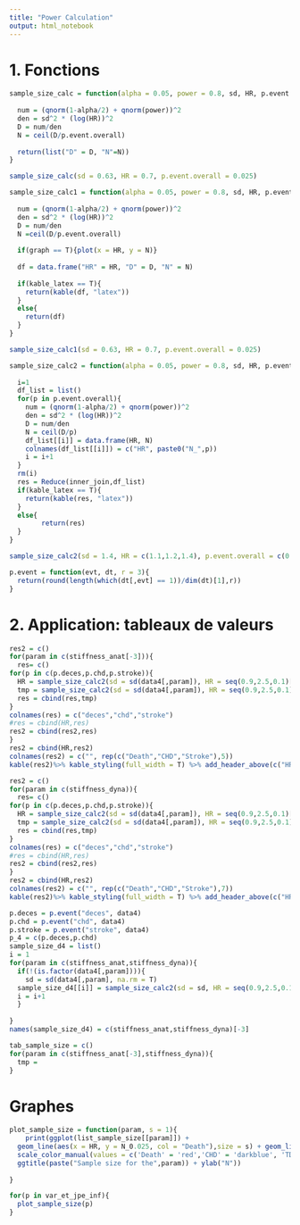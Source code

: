 ```yaml
---
title: "Power Calculation"
output: html_notebook
---
```

# 1. Fonctions
```r
sample_size_calc = function(alpha = 0.05, power = 0.8, sd, HR, p.event.overall){
  
  num = (qnorm(1-alpha/2) + qnorm(power))^2
  den = sd^2 * (log(HR))^2
  D = num/den
  N = ceil(D/p.event.overall)
  
  return(list("D" = D, "N"=N))
}
```
```r
sample_size_calc(sd = 0.63, HR = 0.7, p.event.overall = 0.025)
```

```r
sample_size_calc1 = function(alpha = 0.05, power = 0.8, sd, HR, p.event.overall, graph = F, kable_latex = F){
  
  num = (qnorm(1-alpha/2) + qnorm(power))^2
  den = sd^2 * (log(HR))^2
  D = num/den
  N =ceil(D/p.event.overall)
  
  if(graph == T){plot(x = HR, y = N)}
  
  df = data.frame("HR" = HR, "D" = D, "N" = N)
  
  if(kable_latex == T){
    return(kable(df, "latex"))
  }
  else{
    return(df)
  }
}
```
```r
sample_size_calc1(sd = 0.63, HR = 0.7, p.event.overall = 0.025)
```

```r
sample_size_calc2 = function(alpha = 0.05, power = 0.8, sd, HR, p.event.overall, kable_latex = F){
  
  i=1
  df_list = list()
  for(p in p.event.overall){
    num = (qnorm(1-alpha/2) + qnorm(power))^2
    den = sd^2 * (log(HR))^2
    D = num/den
    N = ceil(D/p)
    df_list[[i]] = data.frame(HR, N)
    colnames(df_list[[i]]) = c("HR", paste0("N_",p))
    i = i+1
  }
  rm(i)
  res = Reduce(inner_join,df_list)
  if(kable_latex == T){
    return(kable(res, "latex"))
  }
  else{
        return(res)
  }
}
```

```r
sample_size_calc2(sd = 1.4, HR = c(1.1,1.2,1.4), p.event.overall = c(0.02,0.05,0.1))
```

```r
p.event = function(evt, dt, r = 3){
  return(round(length(which(dt[,evt] == 1))/dim(dt)[1],r))
}
```


# 2. Application: tableaux de valeurs


```r
res2 = c()
for(param in c(stiffness_anat[-3])){
  res= c()
for(p in c(p.deces,p.chd,p.stroke)){
  HR = sample_size_calc2(sd = sd(data4[,param]), HR = seq(0.9,2.5,0.1)[-2] , p.event.overall = p)[,1]
  tmp = sample_size_calc2(sd = sd(data4[,param]), HR = seq(0.9,2.5,0.1)[-2] , p.event.overall = p)[,2]
  res = cbind(res,tmp)
}
colnames(res) = c("deces","chd","stroke")
#res = cbind(HR,res)
res2 = cbind(res2,res)
}
res2 = cbind(HR,res2)
colnames(res2) = c("", rep(c("Death","CHD","Stroke"),5))
kable(res2)%>% kable_styling(full_width = T) %>% add_header_above(c("HR" = 1, "IMT" = 3, "Diast. Diam" = 3, "Compliance" =3, "WCSA"= 3, "CWS"= 3 ))
```

```r
res2 = c()
for(param in c(stiffness_dyna)){
  res= c()
for(p in c(p.deces,p.chd,p.stroke)){
  HR = sample_size_calc2(sd = sd(data4[,param]), HR = seq(0.9,2.5,0.1)[-2] , p.event.overall = p)[,1]
  tmp = sample_size_calc2(sd = sd(data4[,param]), HR = seq(0.9,2.5,0.1)[-2] , p.event.overall = p)[,2]
  res = cbind(res,tmp)
}
colnames(res) = c("deces","chd","stroke")
#res = cbind(HR,res)
res2 = cbind(res2,res)
}
res2 = cbind(HR,res2)
colnames(res2) = c("", rep(c("Death","CHD","Stroke"),7))
kable(res2)%>% kable_styling(full_width = T) %>% add_header_above(c("HR" = 1, "Stiffness" = 3, "Young's Modulus" = 3, "Coef. Dist." =3, "Distension"= 3, "Dist. rate"= 3, "Carotid PWV" = 3 , "Central Pulse pressure" = 3))
```

```r
p.deces = p.event("deces", data4)
p.chd = p.event("chd", data4)
p.stroke = p.event("stroke", data4)
p_4 = c(p.deces,p.chd)
sample_size_d4 = list()
i = 1
for(param in c(stiffness_anat,stiffness_dyna)){
  if(!(is.factor(data4[,param]))){
    sd = sd(data4[,param], na.rm = T)
  sample_size_d4[[i]] = sample_size_calc2(sd = sd, HR = seq(0.9,2.5,0.1)[-2] , p.event.overall = p_4)
  i = i+1
  }
  
}
names(sample_size_d4) = c(stiffness_anat,stiffness_dyna)[-3]
```

```r
tab_sample_size = c()
for(param in c(stiffness_anat[-3],stiffness_dyna)){
  tmp = 
}
```


# Graphes

```r
plot_sample_size = function(param, s = 1){
    print(ggplot(list_sample_size[[param]]) + 
  geom_line(aes(x = HR, y = N_0.025, col = "Death"),size = s) + geom_line(aes(x = HR, y = N_0.024,col = "CHD"),size = s)  + geom_line(aes(x = HR, y = N_0.017,col = "TDR"),size = s)+ geom_line(aes(x = HR, y = N_0.011,col = "Stroke"),size = s)+ geom_line(aes(x = HR, y = N_0.003, col = "AOMI"),size = s)+ 
  scale_color_manual(values = c('Death' = 'red','CHD' = 'darkblue', 'TDR' = 'orange', 'Stroke' = 'purple','AOMI' = 'steelblue')) +labs(color = 'Events')  +
  ggtitle(paste("Sample size for the",param)) + ylab("N"))
  
}
```
```r
for(p in var_et_jpe_inf){
  plot_sample_size(p)
}
```






